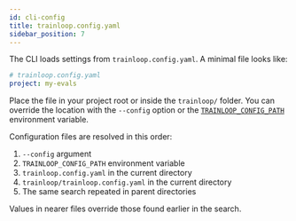 ```yaml
---
id: cli-config
title: trainloop.config.yaml
sidebar_position: 7
---
```


The CLI loads settings from `trainloop.config.yaml`. A minimal file looks like:

```yaml
# trainloop.config.yaml
project: my-evals
```

Place the file in your project root or inside the `trainloop/` folder. You can override the location with the `--config` option or the [`TRAINLOOP_CONFIG_PATH`](./cli-env-vars#trainloop_config_path) environment variable.

Configuration files are resolved in this order:

1. `--config` argument
2. `TRAINLOOP_CONFIG_PATH` environment variable
3. `trainloop.config.yaml` in the current directory
4. `trainloop/trainloop.config.yaml` in the current directory
5. The same search repeated in parent directories

Values in nearer files override those found earlier in the search.
